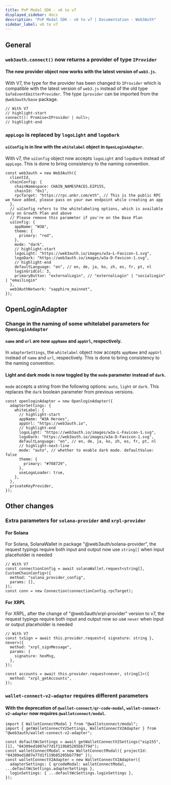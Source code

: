 ```yaml
---
title: PnP Modal SDK - v6 to v7
displayed_sidebar: docs
description: "PnP Modal SDK - v6 to v7 | Documentation - Web3Auth"
sidebar_label: v6 to v7
---
```


## General

### `web3auth.connect()` now returns a provider of type `IProvider`

#### The new provider object now works with the latest version of `web3.js`.

With V7, the type for the provider has been changed to `IProvider` which is compatible with the latest version of `web3.js` instead of the old type
`SafeEventEmitterProvider`. The type `Iprovider` can be imported from the `@web3auth/base` package.

```tsx
// With V7
// highlight-start
connect(): Promise<IProvider | null>;
// highlight-end
```

### `appLogo` is replaced by `logoLight` and `logoDark`

#### `uiConfig` is in line with the `whitelabel` object in `OpenLoginAdapter`.

With v7, the `uiConfig` object now accepts `logoLight` and `logoDark` instead of `appLogo`. This is done to bring consistency to the naming
convention.

```tsx
const web3auth = new Web3Auth({
  clientId,
  chainConfig: {
    chainNamespace: CHAIN_NAMESPACES.EIP155,
    chainId: "0x1",
    rpcTarget: "https://rpc.ankr.com/eth", // This is the public RPC we have added, please pass on your own endpoint while creating an app
  },
  // uiConfig refers to the whitelabeling options, which is available only on Growth Plan and above
  // Please remove this parameter if you're on the Base Plan
  uiConfig: {
    appName: "W3A",
    theme: {
      primary: "red",
    },
    mode: "dark",
    // highlight-start
    logoLight: "https://web3auth.io/images/w3a-L-Favicon-1.svg",
    logoDark: "https://web3auth.io/images/w3a-D-Favicon-1.svg",
    // highlight-end
    defaultLanguage: "en", // en, de, ja, ko, zh, es, fr, pt, nl
    loginGridCol: 3,
    primaryButton: "externalLogin", // "externalLogin" | "socialLogin" | "emailLogin"
  },
  web3AuthNetwork: "sapphire_mainnet",
});
```

## OpenLoginAdapter

### Change in the naming of some whitelabel parameters for `OpenLoginAdapter`

#### `name` and `url` are now `appName` and `appUrl`, respectively.

In `adapterSettings`, the `whitelabel` object now accepts `appName` and `appUrl` instead of `name` and `url`, respectively. This is done to bring
consistency to the naming convention.

#### Light and dark mode is now toggled by the `mode` parameter instead of `dark`.

`mode` accepts a string from the following options: `auto`, `light` or `dark`. This replaces the `dark` boolean parameter from previous versions.

```tsx
const openloginAdapter = new OpenloginAdapter({
  adapterSettings: {
    whiteLabel: {
      // highlight-start
      appName: "W3A Heroes",
      appUrl: "https://web3auth.io",
      // highlight-end
      logoLight: "https://web3auth.io/images/w3a-L-Favicon-1.svg",
      logoDark: "https://web3auth.io/images/w3a-D-Favicon-1.svg",
      defaultLanguage: "en", // en, de, ja, ko, zh, es, fr, pt, nl
      // highlight-next-line
      mode: "auto", // whether to enable dark mode. defaultValue: false
      theme: {
        primary: "#768729",
      },
      useLogoLoader: true,
    },
  },
  privateKeyProvider,
});
```

## Other changes

### Extra parameters for `solana-provider` and `xrpl-provider`

#### For Solana

For Solana, SolanaWallet in package "@web3auth/solana-provider", the request typings require both input and output now use `string[]` when input
placeholder is needed

```tsx
// With V7
const connectionConfig = await solanaWallet.request<string[], CustomChainConfig>({
  method: "solana_provider_config",
  params: [],
});
const conn = new Connection(connectionConfig.rpcTarget);
```

#### For XRPL

For XRPL, after the change of "@web3auth/xrpl-provider" version to v7, the request typings require both input and output now so use `never` when input
or output placeholder is needed

```tsx
// With V7
const txSign = await this.provider.request<{ signature: string }, never>({
  method: "xrpl_signMessage",
  params: {
    signature: hexMsg,
  },
});

const accounts = await this.provider.request<never, string[]>({
  method: "xrpl_getAccounts",
});
```

### `wallet-connect-v2-adapter` requires different parameters

#### With the deprecation of `@wallet-connect/qr-code-modal`, `wallet-connect-v2-adapter` now requires `@walletconnect/modal`.

```tsx
import { WalletConnectModal } from "@walletconnect/modal";
import { getWalletConnectV2Settings, WalletConnectV2Adapter } from "@web3auth/wallet-connect-v2-adapter";

const defaultWcSettings = await getWalletConnectV2Settings("eip155", [1], "04309ed1007e77d1f119b85205bb779d");
const walletConnectModal = new WalletConnectModal({ projectId: "04309ed1007e77d1f119b85205bb779d" });
const walletConnectV2Adapter = new WalletConnectV2Adapter({
  adapterSettings: { qrcodeModal: walletConnectModal, ...defaultWcSettings.adapterSettings },
  loginSettings: { ...defaultWcSettings.loginSettings },
});
```
